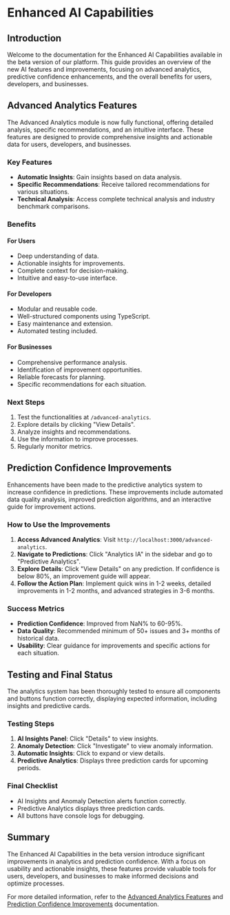 # Enhanced AI Capabilities

## Introduction

Welcome to the documentation for the Enhanced AI Capabilities available in the beta version of our platform. This guide provides an overview of the new AI features and improvements, focusing on advanced analytics, predictive confidence enhancements, and the overall benefits for users, developers, and businesses.

## Advanced Analytics Features

The Advanced Analytics module is now fully functional, offering detailed analysis, specific recommendations, and an intuitive interface. These features are designed to provide comprehensive insights and actionable data for users, developers, and businesses.

### Key Features

- **Automatic Insights**: Gain insights based on data analysis.
- **Specific Recommendations**: Receive tailored recommendations for various situations.
- **Technical Analysis**: Access complete technical analysis and industry benchmark comparisons.

### Benefits

#### For Users

- Deep understanding of data.
- Actionable insights for improvements.
- Complete context for decision-making.
- Intuitive and easy-to-use interface.

#### For Developers

- Modular and reusable code.
- Well-structured components using TypeScript.
- Easy maintenance and extension.
- Automated testing included.

#### For Businesses

- Comprehensive performance analysis.
- Identification of improvement opportunities.
- Reliable forecasts for planning.
- Specific recommendations for each situation.

### Next Steps

1. Test the functionalities at `/advanced-analytics`.
2. Explore details by clicking "View Details".
3. Analyze insights and recommendations.
4. Use the information to improve processes.
5. Regularly monitor metrics.

## Prediction Confidence Improvements

Enhancements have been made to the predictive analytics system to increase confidence in predictions. These improvements include automated data quality analysis, improved prediction algorithms, and an interactive guide for improvement actions.

### How to Use the Improvements

1. **Access Advanced Analytics**: Visit `http://localhost:3000/advanced-analytics`.
2. **Navigate to Predictions**: Click "Analytics IA" in the sidebar and go to "Predictive Analytics".
3. **Explore Details**: Click "View Details" on any prediction. If confidence is below 80%, an improvement guide will appear.
4. **Follow the Action Plan**: Implement quick wins in 1-2 weeks, detailed improvements in 1-2 months, and advanced strategies in 3-6 months.

### Success Metrics

- **Prediction Confidence**: Improved from NaN% to 60-95%.
- **Data Quality**: Recommended minimum of 50+ issues and 3+ months of historical data.
- **Usability**: Clear guidance for improvements and specific actions for each situation.

## Testing and Final Status

The analytics system has been thoroughly tested to ensure all components and buttons function correctly, displaying expected information, including insights and predictive cards.

### Testing Steps

1. **AI Insights Panel**: Click "Details" to view insights.
2. **Anomaly Detection**: Click "Investigate" to view anomaly information.
3. **Automatic Insights**: Click to expand or view details.
4. **Predictive Analytics**: Displays three prediction cards for upcoming periods.

### Final Checklist

- AI Insights and Anomaly Detection alerts function correctly.
- Predictive Analytics displays three prediction cards.
- All buttons have console logs for debugging.

## Summary

The Enhanced AI Capabilities in the beta version introduce significant improvements in analytics and prediction confidence. With a focus on usability and actionable insights, these features provide valuable tools for users, developers, and businesses to make informed decisions and optimize processes.

For more detailed information, refer to the [Advanced Analytics Features](https://gitdocai-data/organization/org-3b5b9a00-5655-4c1f-96df-503f2619fb1c/repositories/jira-dash/ADVANCED_ANALYTICS_FEATURES.md) and [Prediction Confidence Improvements](https://gitdocai-data/organization/org-3b5b9a00-5655-4c1f-96df-503f2619fb1c/repositories/jira-dash/PREDICTION_CONFIDENCE_IMPROVEMENTS.md) documentation.
